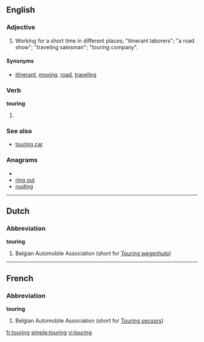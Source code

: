 ==English==

===Adjective===
{{en-adj|-}}

# Working for a short time in different places; "itinerant laborers"; "a road show"; "traveling salesman"; "touring company".

====Synonyms====
* [[itinerant]], [[moving]], [[road]], [[traveling]]

===Verb===
'''touring'''

# {{present participle of|[[tour#Verb|tour]]}}

===See also===
* [[touring car]]

===Anagrams===
* {{alphagram|ginortu}}
* [[ring out#English|ring out]]
* [[routing#English|routing]]

----
{{rfc}}
==Dutch==

===Abbreviation===
'''touring'''

# Belgian Automobile Association (short for [[Touring wegenhulp]])

----

==French==

===Abbreviation===
'''touring'''

# Belgian Automobile Association (short for [[Touring secours]])

[[fr:touring]]
[[simple:touring]]
[[vi:touring]]